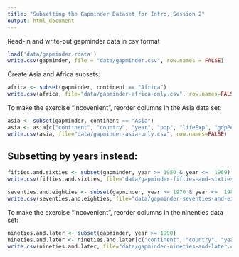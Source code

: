 ```yaml
---
title: "Subsetting the Gapminder Dataset for Intro, Session 2"
output: html_document
---
```


Read-in and write-out gapminder data in csv format

```r
load('data/gapminder.rdata')
write.csv(gapminder, file = "data/gapminder.csv", row.names = FALSE)
```


Create Asia and Africa subsets:

```r
africa <- subset(gapminder, continent == "Africa")
write.csv(africa, file="data/gapminder-africa-only.csv", row.names=FALSE)
```

To make the exercise "incovenient", reorder columns in the Asia data set:

```r
asia <- subset(gapminder, continent == "Asia")
asia <- asia[c("continent", "country", "year", "pop", "lifeExp", "gdpPercap")]
write.csv(asia, file="data/gapminder-asia-only.csv", row.names=FALSE)
```


## Subsetting by years instead:

```r
fifties.and.sixties <- subset(gapminder, year >= 1950 & year <=  1969)
write.csv(fifties.and.sixties, file="data/gapminder-fifties-and-sixties.csv", row.names=FALSE)
```

```r
seventies.and.eighties <- subset(gapminder, year >= 1970 & year <=  1989)
write.csv(seventies.and.eighties, file="data/gapminder-seventies-and-eighties.csv", row.names=FALSE)
```


To make the exercise "incovenient", reorder columns in the ninenties data set:

```r
nineties.and.later <- subset(gapminder, year >= 1990)
nineties.and.later <- nineties.and.later[c("continent", "country", "year", "pop", "lifeExp", "gdpPercap")]
write.csv(nineties.and.later, file="data/gapminder-nineties-and-later.csv", row.names=FALSE)
```













